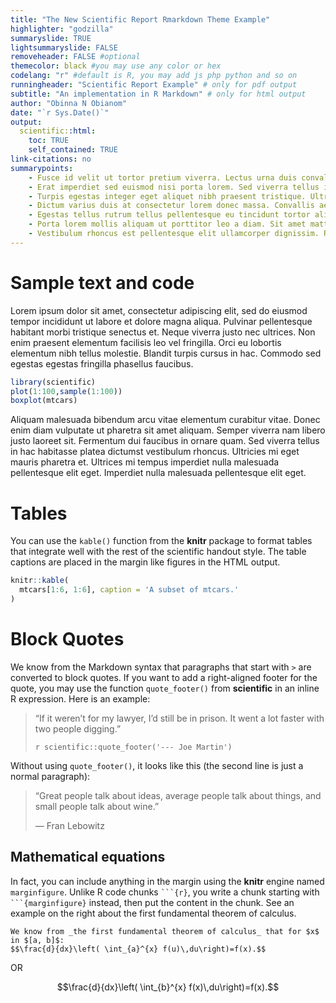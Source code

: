 ```yaml
---
title: "The New Scientific Report Rmarkdown Theme Example"
highlighter: "godzilla"
summaryslide: TRUE
lightsummaryslide: FALSE
removeheader: FALSE #optional
themecolor: black #you may use any color or hex
codelang: "r" #default is R, you may add js php python and so on
runningheader: "Scientific Report Example" # only for pdf output
subtitle: "An implementation in R Markdown" # only for html output
author: "Obinna N Obianom"
date: "`r Sys.Date()`"
output:
  scientific::html: 
    toc: TRUE
    self_contained: TRUE
link-citations: no
summarypoints:
    - Fusce id velit ut tortor pretium viverra. Lectus urna duis convallis convallis tellus id interdum. 
    - Erat imperdiet sed euismod nisi porta lorem. Sed viverra tellus in hac habitasse platea dictumst. 
    - Turpis egestas integer eget aliquet nibh praesent tristique. Ultricies integer quis auctor elit. 
    - Dictum varius duis at consectetur lorem donec massa. Convallis aenean et tortor at risus viverra. 
    - Egestas tellus rutrum tellus pellentesque eu tincidunt tortor aliquam nulla. Aliquet bibendum enim facilisis gravida neque. 
    - Porta lorem mollis aliquam ut porttitor leo a diam. Sit amet mattis vulputate enim nulla aliquet porttitor lacus. 
    - Vestibulum rhoncus est pellentesque elit ullamcorper dignissim. Risus feugiat in ante metus dictum. 
---
```


# Sample text and code

Lorem ipsum dolor sit amet, consectetur adipiscing elit, sed do eiusmod tempor incididunt ut labore et dolore magna aliqua. Pulvinar pellentesque habitant morbi tristique senectus et. Neque viverra justo nec ultrices. Non enim praesent elementum facilisis leo vel fringilla. Orci eu lobortis elementum nibh tellus molestie. Blandit turpis cursus in hac. Commodo sed egestas egestas fringilla phasellus faucibus. 

```r
library(scientific)
plot(1:100,sample(1:100))
boxplot(mtcars)

```

Aliquam malesuada bibendum arcu vitae elementum curabitur vitae. Donec enim diam vulputate ut pharetra sit amet aliquam. Semper viverra nam libero justo laoreet sit. Fermentum dui faucibus in ornare quam. Sed viverra tellus in hac habitasse platea dictumst vestibulum rhoncus. Ultricies mi eget mauris pharetra et. Ultrices mi tempus imperdiet nulla malesuada pellentesque elit eget. Imperdiet nulla malesuada pellentesque elit eget.

# Tables

You can use the `kable()` function from the **knitr** package to format tables that integrate well with the rest of the scientific handout style. The table captions are placed in the margin like figures in the HTML output.

```r
knitr::kable(
  mtcars[1:6, 1:6], caption = 'A subset of mtcars.'
)
```

# Block Quotes

We know from the Markdown syntax that paragraphs that start with `>` are converted to block quotes. If you want to add a right-aligned footer for the quote, you may use the function `quote_footer()` from **scientific** in an inline R expression. Here is an example:

> "If it weren't for my lawyer, I'd still be in prison. It went a lot faster with two people digging."
>
> `r scientific::quote_footer('--- Joe Martin')`

Without using `quote_footer()`, it looks like this (the second line is just a normal paragraph):

> "Great people talk about ideas, average people talk about things, and small people talk about wine."
>
> --- Fran Lebowitz

## Mathematical equations

In fact, you can include anything in the margin using the **knitr** engine named `marginfigure`. Unlike R code chunks ```` ```{r} ````, you write a chunk starting with ```` ```{marginfigure} ```` instead, then put the content in the chunk. See an example on the right about the first fundamental theorem of calculus.

```marginfigure
We know from _the first fundamental theorem of calculus_ that for $x$ in $[a, b]$:
$$\frac{d}{dx}\left( \int_{a}^{x} f(u)\,du\right)=f(x).$$
```

OR

$$\frac{d}{dx}\left( \int_{b}^{x} f(x)\,du\right)=f(x).$$
